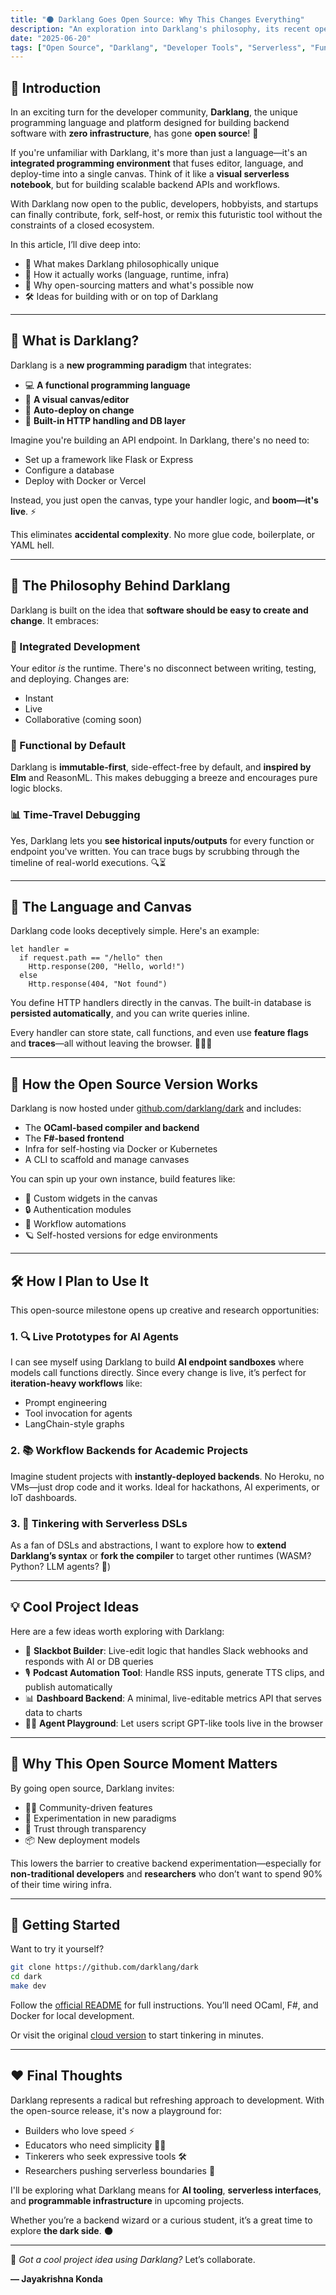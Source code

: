 ```yaml
---
title: "🌑 Darklang Goes Open Source: Why This Changes Everything"
description: "An exploration into Darklang's philosophy, its recent open-source release, and how it empowers developers to rethink how they build and deploy software."
date: "2025-06-20"
tags: ["Open Source", "Darklang", "Developer Tools", "Serverless", "Functional Programming", "DevX"]
---
```


## 🌌 Introduction

In an exciting turn for the developer community, **Darklang**, the unique programming language and platform designed for building backend software with **zero infrastructure**, has gone **open source**! 🎉

If you're unfamiliar with Darklang, it's more than just a language—it's an **integrated programming environment** that fuses editor, language, and deploy-time into a single canvas. Think of it like a **visual serverless notebook**, but for building scalable backend APIs and workflows.

With Darklang now open to the public, developers, hobbyists, and startups can finally contribute, fork, self-host, or remix this futuristic tool without the constraints of a closed ecosystem.

In this article, I’ll dive deep into:

- 🧠 What makes Darklang philosophically unique  
- 🔧 How it actually works (language, runtime, infra)  
- 🚀 Why open-sourcing matters and what's possible now  
- 🛠️ Ideas for building with or on top of Darklang  

---

## 🌱 What is Darklang?

Darklang is a **new programming paradigm** that integrates:

- 💻 **A functional programming language**
- 🧩 **A visual canvas/editor**
- 🔁 **Auto-deploy on change**
- 📡 **Built-in HTTP handling and DB layer**

Imagine you're building an API endpoint. In Darklang, there's no need to:

- Set up a framework like Flask or Express  
- Configure a database  
- Deploy with Docker or Vercel  

Instead, you just open the canvas, type your handler logic, and **boom—it's live**. ⚡

This eliminates **accidental complexity**. No more glue code, boilerplate, or YAML hell.

---

## 🔭 The Philosophy Behind Darklang

Darklang is built on the idea that **software should be easy to create and change**. It embraces:

### 🧩 Integrated Development

Your editor *is* the runtime. There's no disconnect between writing, testing, and deploying. Changes are:

- Instant
- Live
- Collaborative (coming soon)

### 🧠 Functional by Default

Darklang is **immutable-first**, side-effect-free by default, and **inspired by Elm** and ReasonML. This makes debugging a breeze and encourages pure logic blocks.

### 📊 Time-Travel Debugging

Yes, Darklang lets you **see historical inputs/outputs** for every function or endpoint you've written. You can trace bugs by scrubbing through the timeline of real-world executions. 🔍⏳

---

## 🧵 The Language and Canvas

Darklang code looks deceptively simple. Here's an example:

```dark
let handler = 
  if request.path == "/hello" then
    Http.response(200, "Hello, world!")
  else
    Http.response(404, "Not found")
```

You define HTTP handlers directly in the canvas. The built-in database is **persisted automatically**, and you can write queries inline.

Every handler can store state, call functions, and even use **feature flags** and **traces**—all without leaving the browser. 🧑‍💻🌐

---

## 🧩 How the Open Source Version Works

Darklang is now hosted under [github.com/darklang/dark](https://github.com/darklang/dark) and includes:

- The **OCaml-based compiler and backend**
- The **F#-based frontend**
- Infra for self-hosting via Docker or Kubernetes
- A CLI to scaffold and manage canvases

You can spin up your own instance, build features like:

- 🎨 Custom widgets in the canvas
- 🔒 Authentication modules
- 🔄 Workflow automations
- 🪐 Self-hosted versions for edge environments

---

## 🛠️ How I Plan to Use It

This open-source milestone opens up creative and research opportunities:

### 1. 🔍 Live Prototypes for AI Agents

I can see myself using Darklang to build **AI endpoint sandboxes** where models call functions directly. Since every change is live, it’s perfect for **iteration-heavy workflows** like:

- Prompt engineering
- Tool invocation for agents
- LangChain-style graphs

### 2. 📚 Workflow Backends for Academic Projects

Imagine student projects with **instantly-deployed backends**. No Heroku, no VMs—just drop code and it works. Ideal for hackathons, AI experiments, or IoT dashboards.

### 3. 🧪 Tinkering with Serverless DSLs

As a fan of DSLs and abstractions, I want to explore how to **extend Darklang’s syntax** or **fork the compiler** to target other runtimes (WASM? Python? LLM agents? 🤖)

---

## 💡 Cool Project Ideas

Here are a few ideas worth exploring with Darklang:

- 🔔 **Slackbot Builder**: Live-edit logic that handles Slack webhooks and responds with AI or DB queries
- 🎙️ **Podcast Automation Tool**: Handle RSS inputs, generate TTS clips, and publish automatically
- 📊 **Dashboard Backend**: A minimal, live-editable metrics API that serves data to charts
- 🧙‍♂️ **Agent Playground**: Let users script GPT-like tools live in the browser

---

## 🚀 Why This Open Source Moment Matters

By going open source, Darklang invites:

- 🧑‍💻 Community-driven features
- 🧪 Experimentation in new paradigms
- 🤝 Trust through transparency
- 📦 New deployment models

This lowers the barrier to creative backend experimentation—especially for **non-traditional developers** and **researchers** who don’t want to spend 90% of their time wiring infra.

---

## 🧰 Getting Started

Want to try it yourself?

```bash
git clone https://github.com/darklang/dark
cd dark
make dev
```

Follow the [official README](https://github.com/darklang/dark) for full instructions. You’ll need OCaml, F#, and Docker for local development.

Or visit the original [cloud version](https://darklang.com) to start tinkering in minutes.

---

## ❤️ Final Thoughts

Darklang represents a radical but refreshing approach to development. With the open-source release, it's now a playground for:

- Builders who love speed ⚡  
- Educators who need simplicity 👩‍🏫  
- Tinkerers who seek expressive tools 🛠️  
- Researchers pushing serverless boundaries 🚀  

I'll be exploring what Darklang means for **AI tooling**, **serverless interfaces**, and **programmable infrastructure** in upcoming projects.

Whether you’re a backend wizard or a curious student, it’s a great time to explore **the dark side**. 🌑

---

🚨 *Got a cool project idea using Darklang?* Let’s collaborate.

**— Jayakrishna Konda**